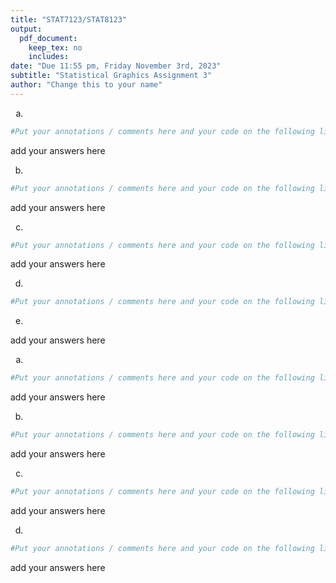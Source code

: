 ---
title: "STAT7123/STAT8123"
output:
  pdf_document:
    keep_tex: no
    includes:
date: "Due 11:55 pm, Friday November 3rd, 2023"
subtitle: "Statistical Graphics Assignment 3"
author: "Change this to your name"
---

\section{Question 1}

a) 

```{r, echo=TRUE}
#Put your annotations / comments here and your code on the following line

```

add your answers here

b) 

```{r, echo=TRUE}
#Put your annotations / comments here and your code on the following line

```

add your answers here

c) 

```{r, echo=TRUE}
#Put your annotations / comments here and your code on the following line

```

add your answers here

d) 

```{r, echo=TRUE}
#Put your annotations / comments here and your code on the following line

```

e) 

add your answers here

\section{Question 2}

a) 

```{r, echo=TRUE}
#Put your annotations / comments here and your code on the following line

```

add your answers here

b) 

```{r, echo=TRUE}
#Put your annotations / comments here and your code on the following line

```

add your answers here

c) 

```{r, echo=TRUE}
#Put your annotations / comments here and your code on the following line

```

add your answers here

d) 

```{r, echo=TRUE}
#Put your annotations / comments here and your code on the following line

```

add your answers here